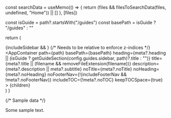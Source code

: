 
  const searchData = useMemo(() => {
    return (files && filesToSearchData(files, undefined, "Home")) || []
  }, [files])

  const isGuide = path?.startsWith("/guides")
  const basePath = isGuide ? "/guides" : ""
  
  return (
    <ThemeProvider attribute="class">
      <div className="fixed top-0 left-0 w-full z-50">
        <AppNavbar activeSlug={path} searchData={searchData} />
      </div>
      <div className="relative min-h-screen pt-24">
        {includeSidebar &&
          <AppSidebar activeSlug={path} />
        }
        {/* Needs to be relative to enforce z-indices */}
        <div className="relative">
          <AppContainer
            path={path}
            basePath={basePath}
            heading={meta?.heading || (isGuide ? getGuideSection(config.guides.sidebar, path)?.title : "")}
            title={meta?.title || (filename && removeFileExtension(filename))}
            description={meta?.description || meta?.subtitle}
            noTitle={meta?.noTitle}
            noHeading={meta?.noHeading}
            noFooterNav={!(includeFooterNav && !meta?.noFooterNav)}
            includeTOC={!meta?.noTOC}
            keepTOCSpace={true}
          >
            {children}
          </AppContainer>
        </div>
    </div>
  </ThemeProvider>)
}


{/* Sample data */}

Some sample text.
